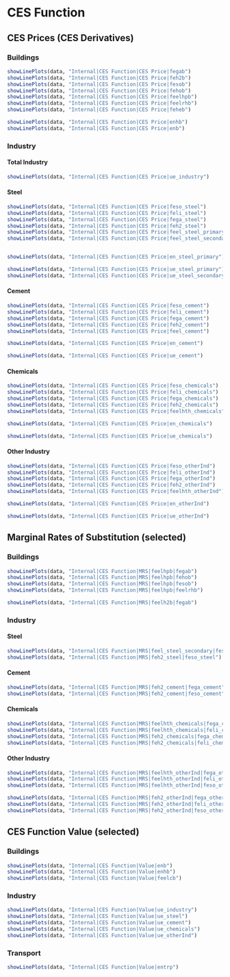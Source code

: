 # CES Function

## CES Prices (CES Derivatives) 

### Buildings

```r

showLinePlots(data, "Internal|CES Function|CES Price|fegab")
showLinePlots(data, "Internal|CES Function|CES Price|feh2b")
showLinePlots(data, "Internal|CES Function|CES Price|fesob")
showLinePlots(data, "Internal|CES Function|CES Price|fehob")
showLinePlots(data, "Internal|CES Function|CES Price|feelhpb")
showLinePlots(data, "Internal|CES Function|CES Price|feelrhb")
showLinePlots(data, "Internal|CES Function|CES Price|feheb")

showLinePlots(data, "Internal|CES Function|CES Price|enhb")
showLinePlots(data, "Internal|CES Function|CES Price|enb")

```


### Industry

#### Total Industry

```r
showLinePlots(data, "Internal|CES Function|CES Price|ue_industry")
```


#### Steel

```r

showLinePlots(data, "Internal|CES Function|CES Price|feso_steel")
showLinePlots(data, "Internal|CES Function|CES Price|feli_steel")
showLinePlots(data, "Internal|CES Function|CES Price|fega_steel")
showLinePlots(data, "Internal|CES Function|CES Price|feh2_steel")
showLinePlots(data, "Internal|CES Function|CES Price|feel_steel_primary")
showLinePlots(data, "Internal|CES Function|CES Price|feel_steel_secondary")


showLinePlots(data, "Internal|CES Function|CES Price|en_steel_primary")

showLinePlots(data, "Internal|CES Function|CES Price|ue_steel_primary")
showLinePlots(data, "Internal|CES Function|CES Price|ue_steel_secondary")
```

#### Cement

```r

showLinePlots(data, "Internal|CES Function|CES Price|feso_cement")
showLinePlots(data, "Internal|CES Function|CES Price|feli_cement")
showLinePlots(data, "Internal|CES Function|CES Price|fega_cement")
showLinePlots(data, "Internal|CES Function|CES Price|feh2_cement")
showLinePlots(data, "Internal|CES Function|CES Price|feel_cement")

showLinePlots(data, "Internal|CES Function|CES Price|en_cement")

showLinePlots(data, "Internal|CES Function|CES Price|ue_cement")
```

#### Chemicals

```r

showLinePlots(data, "Internal|CES Function|CES Price|feso_chemicals")
showLinePlots(data, "Internal|CES Function|CES Price|feli_chemicals")
showLinePlots(data, "Internal|CES Function|CES Price|fega_chemicals")
showLinePlots(data, "Internal|CES Function|CES Price|feh2_chemicals")
showLinePlots(data, "Internal|CES Function|CES Price|feelhth_chemicals")

showLinePlots(data, "Internal|CES Function|CES Price|en_chemicals")

showLinePlots(data, "Internal|CES Function|CES Price|ue_chemicals")
```


#### Other Industry

```r

showLinePlots(data, "Internal|CES Function|CES Price|feso_otherInd")
showLinePlots(data, "Internal|CES Function|CES Price|feli_otherInd")
showLinePlots(data, "Internal|CES Function|CES Price|fega_otherInd")
showLinePlots(data, "Internal|CES Function|CES Price|feh2_otherInd")
showLinePlots(data, "Internal|CES Function|CES Price|feelhth_otherInd")

showLinePlots(data, "Internal|CES Function|CES Price|en_otherInd")

showLinePlots(data, "Internal|CES Function|CES Price|ue_otherInd")
```


## Marginal Rates of Substitution (selected)


### Buildings

```r
showLinePlots(data, "Internal|CES Function|MRS|feelhpb|fegab")
showLinePlots(data, "Internal|CES Function|MRS|feelhpb|fehob")
showLinePlots(data, "Internal|CES Function|MRS|feelhpb|fesob")
showLinePlots(data, "Internal|CES Function|MRS|feelhpb|feelrhb")

showLinePlots(data, "Internal|CES Function|MRS|feelh2b|fegab")
```


### Industry

#### Steel

```r
showLinePlots(data, "Internal|CES Function|MRS|feel_steel_secondary|feso_steel")
showLinePlots(data, "Internal|CES Function|MRS|feh2_steel|feso_steel")
```



#### Cement

```r
showLinePlots(data, "Internal|CES Function|MRS|feh2_cement|fega_cement")
showLinePlots(data, "Internal|CES Function|MRS|feh2_cement|feso_cement")
```


#### Chemicals

```r
showLinePlots(data, "Internal|CES Function|MRS|feelhth_chemicals|fega_chemicals")
showLinePlots(data, "Internal|CES Function|MRS|feelhth_chemicals|feli_chemicals")
showLinePlots(data, "Internal|CES Function|MRS|feh2_chemicals|fega_chemicals")
showLinePlots(data, "Internal|CES Function|MRS|feh2_chemicals|feli_chemicals")
```


#### Other Industry

```r
showLinePlots(data, "Internal|CES Function|MRS|feelhth_otherInd|fega_otherInd")
showLinePlots(data, "Internal|CES Function|MRS|feelhth_otherInd|feli_otherInd")
showLinePlots(data, "Internal|CES Function|MRS|feelhth_otherInd|feso_otherInd")

showLinePlots(data, "Internal|CES Function|MRS|feh2_otherInd|fega_otherInd")
showLinePlots(data, "Internal|CES Function|MRS|feh2_otherInd|feli_otherInd")
showLinePlots(data, "Internal|CES Function|MRS|feh2_otherInd|feso_otherInd")
```




## CES Function Value (selected)

### Buildings


```r

showLinePlots(data, "Internal|CES Function|Value|enb")
showLinePlots(data, "Internal|CES Function|Value|enhb")
showLinePlots(data, "Internal|CES Function|Value|feelcb")
```

### Industry

```r

showLinePlots(data, "Internal|CES Function|Value|ue_industry")
showLinePlots(data, "Internal|CES Function|Value|ue_steel")
showLinePlots(data, "Internal|CES Function|Value|ue_cement")
showLinePlots(data, "Internal|CES Function|Value|ue_chemicals")
showLinePlots(data, "Internal|CES Function|Value|ue_otherInd")
```

### Transport

```r

showLinePlots(data, "Internal|CES Function|Value|entrp")

```

